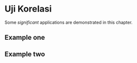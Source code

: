 # Uji Korelasi

Some _significant_ applications are demonstrated in this chapter.

## Example one

## Example two
